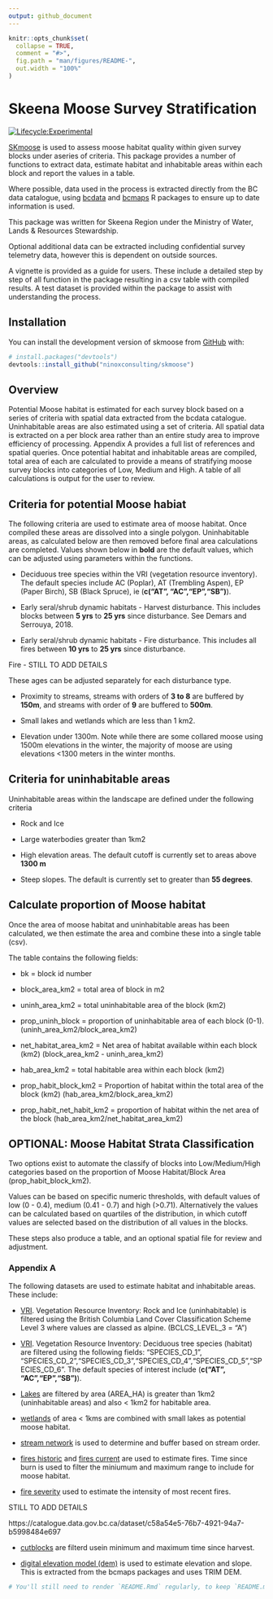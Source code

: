 ```yaml
---
output: github_document
---
```


<!-- README.md is generated from README.Rmd. Please edit that file -->

```r
knitr::opts_chunk$set(
  collapse = TRUE,
  comment = "#>",
  fig.path = "man/figures/README-",
  out.width = "100%"
)
```

# Skeena Moose Survey Stratification

<!-- badges: start -->
[![Lifecycle:Experimental](https://img.shields.io/badge/Lifecycle-Experimental-339999)](<Redirect-URL>)
<!-- badges: end -->

[SKmoose](https://gcperk.github.io/skmoose/index.html) is used to assess moose habitat quality within given survey blocks under aseries of criteria. This package provides a number of functions to extract data, estimate habitat and inhabitable areas within each block and report the values in a table. 

Where possible, data used in the process is extracted directly from the BC data catalogue, using [bcdata](https://github.com/bcgov/bcdata) and [bcmaps](https://github.com/bcgov/bcmaps) R packages to ensure up to date information is used. 

This package was written for Skeena Region under the Ministry of Water, Lands & Resources Stewardship. 

Optional additional data can be extracted including confidential survey telemetry data, however this is dependent on outside sources. 

A vignette is provided as a guide for users. These include a detailed step by step of all function in the package resulting in a csv table with compiled results. A test dataset is provided within the package to assist with understanding the process. 


## Installation

You can install the development version of skmoose from [GitHub](https://github.com/) with:

``` r
# install.packages("devtools")
devtools::install_github("ninoxconsulting/skmoose")
```

## Overview

Potential Moose habitat is estimated for each survey block based on a series of criteria with spatial data extracted from the bcdata catalogue. Uninhabitable areas are also estimated using a set of criteria. All spatial data is extracted on a per block area rather than an entire study area to improve efficiency of processing. Appendix A provides a full list of references and spatial queries.
Once potential habitat and inhabitable areas are compiled, total area of each are calculated to provide a means of stratifying moose survey blocks into categories of Low, Medium and High. A table of all calculations is output for the user to review. 


## Criteria for potential Moose habiat

The following criteria are used to estimate area of moose habitat. Once compiled these areas are dissolved into a single polygon. Uninhabitable areas, as calculated below are then removed before final area calculations are completed. Values shown below in **bold** are the default values, which can be adjusted using parameters within the functions. 

- Deciduous tree species within the VRI (vegetation resource inventory). The default species include AC (Poplar), AT (Trembling Aspen), EP (Paper Birch), SB (Black Spruce), ie (**c("AT", "AC","EP","SB")**). 

- Early seral/shrub dynamic habitats - Harvest disturbance. This includes blocks between **5 yrs** to **25 yrs** since disturbance. See Demars and Serrouya, 2018. 

- Early seral/shrub dynamic habitats - Fire disturbance. This includes all fires between **10 yrs** to **25 yrs** since disturbance. 


Fire  - STILL TO ADD DETAILS 



These ages can be adjusted separately for each disturbance type. 

- Proximity to streams, streams with orders of **3 to 8** are buffered by **150m**, and streams with order of **9** are buffered to **500m**.

- Small lakes and wetlands which are less than 1 km2. 

- Elevation under 1300m. Note while there are some collared moose using 1500m elevations in the winter, the majority of moose are using elevations <1300 meters in the winter months. 



## Criteria for uninhabitable areas 

Uninhabitable areas within the landscape are defined under the following criteria 

- Rock and Ice 

- Large waterbodies greater than 1km2

- High elevation areas. The default cutoff is currently set to areas above **1300 m** 

- Steep slopes. The default is currently set to greater than **55 degrees**. 


## Calculate proportion of Moose habitat

Once the area of moose habitat and uninhabitable areas has been calculated, we then estimate the area and combine these into a single table (csv).

The table contains the following fields: 

- bk = block id number

- block_area_km2 = total area of block in m2

- uninh_area_km2 = total uninhabitable area of the block (km2)

- prop_uninh_block = proportion of uninhabitable area of each block (0-1). (uninh_area_km2/block_area_km2)

- net_habitat_area_km2 = Net area of habitat available within each block (km2) (block_area_km2 - uninh_area_km2) 

- hab_area_km2 = total habitable area within each block (km2)

- prop_habit_block_km2 = Proportion of habitat within the total area of the block (km2) (hab_area_km2/block_area_km2) 

- prop_habit_net_habit_km2 = proportion of habitat within the net area of the block (hab_area_km2/net_habitat_area_km2)
    


## OPTIONAL: Moose Habitat Strata Classification 
  
Two options exist to automate the classify of blocks into Low/Medium/High categories based on the proportion of Moose Habitat/Block Area (prop_habit_block_km2). 

Values can be based on specific numeric thresholds, with default values of low (0 - 0.4), medium (0.41 - 0.7) and high (>0.71). 
Alternatively the values can be calculated based on quartiles of the distribution, in which cutoff values are selected based on the distribution of all values in the blocks. 

These steps also produce a table, and an optional spatial file for review and adjustment. 















### Appendix A 

The following datasets are used to estimate habitat and inhabitable areas. These include: 

- [VRI](https://catalogue.data.gov.bc.ca/dataset/vri-2022-forest-vegetation-composite-polygon). Vegetation Resource Inventory: Rock and Ice (uninhabitable) is filtered using the British Columbia Land Cover Classification Scheme Level 3 where values are classed as alpine. (BCLCS_LEVEL_3 = “A”)

- [VRI](https://catalogue.data.gov.bc.ca/dataset/vri-2022-forest-vegetation-composite-polygon). Vegetation Resource Inventory: Deciduous tree species (habitat) are filtered using the following fields: "SPECIES_CD_1", "SPECIES_CD_2","SPECIES_CD_3","SPECIES_CD_4","SPECIES_CD_5","SPECIES_CD_6". The default species of interest include (**c("AT", "AC","EP","SB")**). 

- [Lakes](https://catalogue.data.gov.bc.ca/dataset/freshwater-atlas-lakes) are filtered by area (AREA_HA) is greater than 1km2 (uninhabitable areas) and also < 1km2 for habitable area. 

- [wetlands](https://catalogue.data.gov.bc.ca/dataset/freshwater-atlas-wetlands) of area < 1kms are combined with small lakes as potential moose habitat.

- [stream network](https://catalogue.data.gov.bc.ca/dataset/92344413-8035-4c08-b996-65a9b3f62fca) is used to determine and buffer based on stream order. 

- [fires historic](https://catalogue.data.gov.bc.ca/dataset/22c7cb44-1463-48f7-8e47-88857f207702) and [fires current](https://catalogue.data.gov.bc.ca/dataset/cdfc2d7b-c046-4bf0-90ac-4897232619e1) are used to estimate fires. Time since burn is used to filter the miniumum and maximum range to include for moose habitat. 

- [fire severity](https://catalogue.data.gov.bc.ca/dataset/fire-burn-severity-same-year) used to estimate the intensity of most recent fires. 


STILL TO ADD DETAILS





https://catalogue.data.gov.bc.ca/dataset/c58a54e5-76b7-4921-94a7-b5998484e697



- [cutblocks](https://catalogue.data.gov.bc.ca/dataset/b1b647a6-f271-42e0-9cd0-89ec24bce9f7) are filterd usein minimum and maximum time since harvest.

- [digital elevation model (dem)](https://rdrr.io/github/bcgov/bcmaps/man/cded.html) is used to estimate elevation and slope. This is extracted from the bcmaps packages and uses TRIM DEM. 

```r

# You'll still need to render `README.Rmd` regularly, to keep `README.md` up-to-date. `devtools::build_readme()` is handy for this. You could also use GitHub Actions to re-render `README.Rmd` every time you push. An example workflow can be found here: <https://github.com/r-lib/actions/tree/v1/examples>.

```


